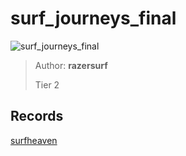 
# surf_journeys_final

![surf_journeys_final](https://raw.githubusercontent.com/Sayt123/SurfMapPics/Maps-and-bonuses/csgo/surf_journeys_final.jpg)

> Author: **razersurf**
>
> Tier 2

## Records

[surfheaven](https://surfheaven.eu/map/surf_journeys_final)

